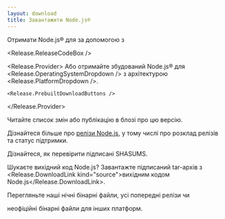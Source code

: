 ```yaml
---
layout: download
title: Завантажити Node.js®
---
```


<WindowsWSLMessage />

<section>
  Отримати Node.js® <Release.VersionDropdown /> для <Release.OperatingSystemDropdown /> за допомогою <Release.InstallationMethodDropdown /> з <Release.PackageManagerDropdown />

<Release.ReleaseCodeBox />

  <Release.Provider>
    Або отримайте збудований Node.js® для <Release.OperatingSystemDropdown /> з архітектурою <Release.PlatformDropdown />.

    <Release.PrebuiltDownloadButtons />

  </Release.Provider>
</section>

<section>
  Читайте <Release.ChangelogLink>список змін</Release.ChangelogLink> або <Release.BlogPostLink>публікацію в блозі</Release.BlogPostLink> про цю версію.

Дізнайтеся більше про [релізи Node.js](/about/previous-releases), у тому числі про розклад релізів та статус підтримки.

Дізнайтеся, як <LinkWithArrow href="https://github.com/nodejs/node#verifying-binaries">перевірити</LinkWithArrow> підписані SHASUMS.

Шукаєте вихідний код Node.js? Завантажте підписаний tar-архів з <Release.DownloadLink kind="source">вихідним кодом Node.js</Release.DownloadLink>.

Перегляньте наші <LinkWithArrow href="https://nodejs.org/download/nightly/">нічні</LinkWithArrow> бінарні файли,
усі <LinkWithArrow href="https://nodejs.org/download/release/">попередні релізи</LinkWithArrow> чи

  <LinkWithArrow href="https://unofficial-builds.nodejs.org/download/">неофіційні</LinkWithArrow> бінарні файли для інших платформ.
</section>
